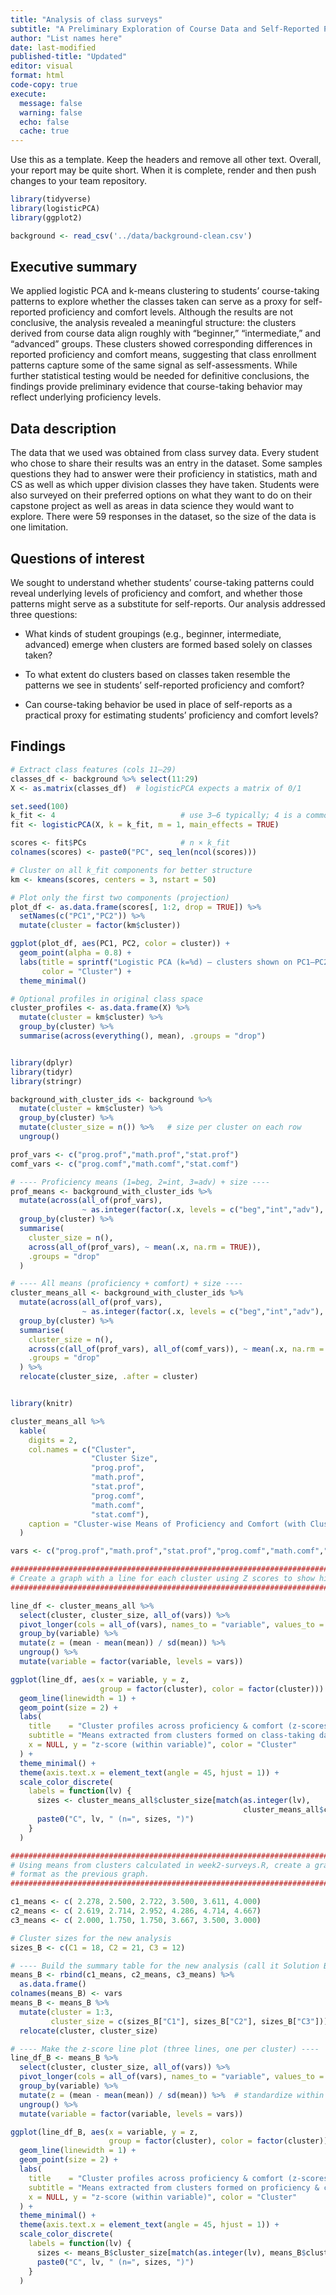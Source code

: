 ```yaml
---
title: "Analysis of class surveys"
subtitle: "A Preliminary Exploration of Course Data and Self-Reported Proficiency"
author: "List names here"
date: last-modified
published-title: "Updated"
editor: visual
format: html
code-copy: true
execute:
  message: false
  warning: false
  echo: false
  cache: true
---
```


Use this as a template. Keep the headers and remove all other text. Overall, your report may be quite short. When it is complete, render and then push changes to your team repository.

```r
library(tidyverse)
library(logisticPCA)
library(ggplot2)

background <- read_csv('../data/background-clean.csv')
```

## Executive summary

We applied logistic PCA and k-means clustering to students’ course-taking patterns to explore whether the classes taken can serve as a proxy for self-reported proficiency and comfort levels. Although the results are not conclusive, the analysis revealed a meaningful structure: the clusters derived from course data align roughly with “beginner,” “intermediate,” and “advanced” groups. These clusters showed corresponding differences in reported proficiency and comfort means, suggesting that class enrollment patterns capture some of the same signal as self-assessments. While further statistical testing would be needed for definitive conclusions, the findings provide preliminary evidence that course-taking behavior may reflect underlying proficiency levels.

## Data description

The data that we used was obtained from class survey data. Every student who chose to share their results was an entry in the dataset. Some samples questions they had to answer were their proficiency in statistics, math and CS as well as which upper division classes they have taken. Students were also surveyed on their preferred options on what they want to do on their capstone project as well as areas in data science they would want to explore. There were 59 responses in the dataset, so the size of the data is one limitation.

## Questions of interest

We sought to understand whether students’ course-taking patterns could reveal underlying levels of proficiency and comfort, and whether those patterns might serve as a substitute for self-reports. Our analysis addressed three questions:

-   What kinds of student groupings (e.g., beginner, intermediate, advanced) emerge when clusters are formed based solely on classes taken?

-   To what extent do clusters based on classes taken resemble the patterns we see in students’ self-reported proficiency and comfort?

-   Can course-taking behavior be used in place of self-reports as a practical proxy for estimating students’ proficiency and comfort levels?

## Findings

```r
# Extract class features (cols 11–29)
classes_df <- background %>% select(11:29)
X <- as.matrix(classes_df)  # logisticPCA expects a matrix of 0/1

set.seed(100)
k_fit <- 4                            # use 3–6 typically; 4 is a common start
fit <- logisticPCA(X, k = k_fit, m = 1, main_effects = TRUE)

scores <- fit$PCs                     # n × k_fit
colnames(scores) <- paste0("PC", seq_len(ncol(scores)))

# Cluster on all k_fit components for better structure
km <- kmeans(scores, centers = 3, nstart = 50)

# Plot only the first two components (projection)
plot_df <- as.data.frame(scores[, 1:2, drop = TRUE]) %>%
  setNames(c("PC1","PC2")) %>%
  mutate(cluster = factor(km$cluster))

ggplot(plot_df, aes(PC1, PC2, color = cluster)) +
  geom_point(alpha = 0.8) +
  labs(title = sprintf("Logistic PCA (k=%d) — clusters shown on PC1–PC2", k_fit),
       color = "Cluster") +
  theme_minimal()
```

```r
# Optional profiles in original class space
cluster_profiles <- as.data.frame(X) %>%
  mutate(cluster = km$cluster) %>%
  group_by(cluster) %>%
  summarise(across(everything(), mean), .groups = "drop")


library(dplyr)
library(tidyr)
library(stringr)

background_with_cluster_ids <- background %>%
  mutate(cluster = km$cluster) %>%
  group_by(cluster) %>%
  mutate(cluster_size = n()) %>%   # size per cluster on each row
  ungroup()

prof_vars <- c("prog.prof","math.prof","stat.prof")
comf_vars <- c("prog.comf","math.comf","stat.comf")

# ---- Proficiency means (1=beg, 2=int, 3=adv) + size ----
prof_means <- background_with_cluster_ids %>%
  mutate(across(all_of(prof_vars),
                ~ as.integer(factor(.x, levels = c("beg","int","adv"), ordered = TRUE)))) %>%
  group_by(cluster) %>%
  summarise(
    cluster_size = n(),
    across(all_of(prof_vars), ~ mean(.x, na.rm = TRUE)),
    .groups = "drop"
  )

# ---- All means (proficiency + comfort) + size ----
cluster_means_all <- background_with_cluster_ids %>%
  mutate(across(all_of(prof_vars),
                ~ as.integer(factor(.x, levels = c("beg","int","adv"), ordered = TRUE)))) %>%
  group_by(cluster) %>%
  summarise(
    cluster_size = n(),
    across(c(all_of(prof_vars), all_of(comf_vars)), ~ mean(.x, na.rm = TRUE)),
    .groups = "drop"
  ) %>%
  relocate(cluster_size, .after = cluster)


library(knitr)

cluster_means_all %>%
  kable(
    digits = 2,
    col.names = c("Cluster",
                  "Cluster Size",
                  "prog.prof",
                  "math.prof",
                  "stat.prof",
                  "prog.comf",
                  "math.comf",
                  "stat.comf"),
    caption = "Cluster-wise Means of Proficiency and Comfort (with Cluster Sizes)"
  )
```

```r
vars <- c("prog.prof","math.prof","stat.prof","prog.comf","math.comf","stat.comf")

####################################################################################
# Create a graph with a line for each cluster using Z scores to show highs and lows
####################################################################################

line_df <- cluster_means_all %>%
  select(cluster, cluster_size, all_of(vars)) %>%
  pivot_longer(cols = all_of(vars), names_to = "variable", values_to = "mean") %>%
  group_by(variable) %>%
  mutate(z = (mean - mean(mean)) / sd(mean)) %>%
  ungroup() %>%
  mutate(variable = factor(variable, levels = vars))

ggplot(line_df, aes(x = variable, y = z,
                    group = factor(cluster), color = factor(cluster))) +
  geom_line(linewidth = 1) +
  geom_point(size = 2) +
  labs(
    title    = "Cluster profiles across proficiency & comfort (z-scores)",
    subtitle = "Means extracted from clusters formed on class-taking data",
    x = NULL, y = "z-score (within variable)", color = "Cluster"
  ) +
  theme_minimal() +
  theme(axis.text.x = element_text(angle = 45, hjust = 1)) +
  scale_color_discrete(
    labels = function(lv) {
      sizes <- cluster_means_all$cluster_size[match(as.integer(lv),
                                                    cluster_means_all$cluster)]
      paste0("C", lv, " (n=", sizes, ")")
    }
  )
```

```r
####################################################################################
# Using means from clusters calculated in week2-surveys.R, create a graph with same
# format as the previous graph.
####################################################################################

c1_means <- c( 2.278, 2.500, 2.722, 3.500, 3.611, 4.000)
c2_means <- c( 2.619, 2.714, 2.952, 4.286, 4.714, 4.667)
c3_means <- c( 2.000, 1.750, 1.750, 3.667, 3.500, 3.000)

# Cluster sizes for the new analysis
sizes_B <- c(C1 = 18, C2 = 21, C3 = 12)

# ---- Build the summary table for the new analysis (call it Solution B) ----
means_B <- rbind(c1_means, c2_means, c3_means) %>%
  as.data.frame()
colnames(means_B) <- vars
means_B <- means_B %>%
  mutate(cluster = 1:3,
         cluster_size = c(sizes_B["C1"], sizes_B["C2"], sizes_B["C3"])) %>%
  relocate(cluster, cluster_size)

# ---- Make the z-score line plot (three lines, one per cluster) ----
line_df_B <- means_B %>%
  select(cluster, cluster_size, all_of(vars)) %>%
  pivot_longer(cols = all_of(vars), names_to = "variable", values_to = "mean") %>%
  group_by(variable) %>%
  mutate(z = (mean - mean(mean)) / sd(mean)) %>%  # standardize within variable
  ungroup() %>%
  mutate(variable = factor(variable, levels = vars))

ggplot(line_df_B, aes(x = variable, y = z,
                      group = factor(cluster), color = factor(cluster))) +
  geom_line(linewidth = 1) +
  geom_point(size = 2) +
  labs(
    title    = "Cluster profiles across proficiency & comfort (z-scores)",
    subtitle = "Means extracted from clusters formed on proficiency & comfort data",
    x = NULL, y = "z-score (within variable)", color = "Cluster"
  ) +
  theme_minimal() +
  theme(axis.text.x = element_text(angle = 45, hjust = 1)) +
  scale_color_discrete(
    labels = function(lv) {
      sizes <- means_B$cluster_size[match(as.integer(lv), means_B$cluster)]
      paste0("C", lv, " (n=", sizes, ")")
    }
  )

```

## 
